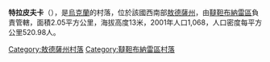 {{unreferenced|time=2015-10-07T03:25:40+00:00}}
{{coord|45|47|42|N|29|41|55|E|scale:30000|display=title}}

'''特拉皮夫卡'''（{{lang-uk|Трапівка}}），是[[烏克蘭|烏克蘭]]的村落，位於該國西南部[[敖德薩州|敖德薩州]]，由[[韃靼布納雷區|韃靼布納雷區]]負責管轄，面積2.05平方公里，海拔高度13米，2001年人口1,068，人口密度每平方公里520.98人。

{{DEFAULTSORT:Трапівка}}
[[Category:敖德薩州村落|Category:敖德薩州村落]]
[[Category:韃靼布納雷區村落|Category:韃靼布納雷區村落]]


{{Odessa-geo-stub}}